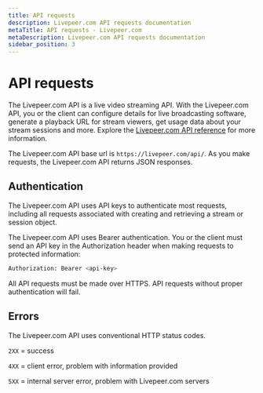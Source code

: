 ```yaml
---
title: API requests
description: Livepeer.com API requests documentation
metaTitle: API requests - Livepeer.com
metaDescription: Livepeer.com API requests documentation
sidebar_position: 3
---
```


# API requests

The Livepeer.com API is a live video streaming API. With the Livepeer.com API,
you or the client can configure details for live broadcasting software, generate
a playback URL for stream viewers, get usage data about your stream sessions and
more. Explore the [Livepeer.com API reference](/references) for more
information.

The Livepeer.com API base url is `https://livepeer.com/api/`. As you make
requests, the Livepeer.com API returns JSON responses.

## Authentication

The Livepeer.com API uses API keys to authenticate most requests, including all
requests associated with creating and retrieving a stream or session object.

The Livepeer.com API uses Bearer authentication. You or the client must send an
API key in the Authorization header when making requests to protected
information:

```bash
Authorization: Bearer <api-key>
```

All API requests must be made over HTTPS. API requests without proper
authentication will fail.

## Errors

The Livepeer.com API uses conventional HTTP status codes.

`2XX` = success

`4XX` = client error, problem with information provided

`5XX` = internal server error, problem with Livepeer.com servers